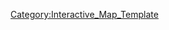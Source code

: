{{overlay
|image = 2-4_Map.jpg
|width        = {{MapRatio|375|{{{ratio|1|mapwidth=1}}}}}
|height       = {{MapRatio|186|{{{ratio|1|mapheight=1}}}}}
|AjaxXMLRequest = {{{AjaxXMLRequest|0}}}

|columns      = 0
|grid         = 0

|highlight    = 0
|collapsible  = 0

|popupPrefix = World_2_4_

|overlayNoHeader = 0

|overlayHeaderText = World 2-4
|overlayHeaderTextLink = World 2
|overlayNoHeader = 
|overlayTemplateName = Template:World2-4
|categoryName  = World2-4
}}
<noinclude>
[[Category:Interactive_Map_Template]]
</noinclude>